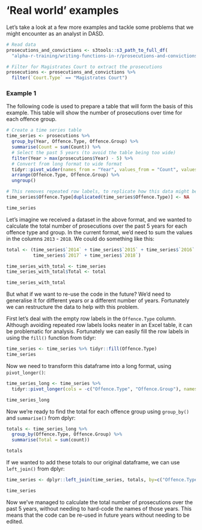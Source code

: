 # 'Real world' examples

Let's take a look at a few more examples and tackle some problems that we might encounter as an analyst in DASD. 

```r
# Read data
prosecutions_and_convictions <- s3tools::s3_path_to_full_df(
  "alpha-r-training/writing-functions-in-r/prosecutions-and-convictions-2018.csv")

# Filter for Magistrates Court to extract the prosecutions
prosecutions <- prosecutions_and_convictions %>%
  filter(`Court.Type` == "Magistrates Court")
```


### Example 1

The following code is used to prepare a table that will form the basis of this example. This table will show the number of prosecutions over time for each offence group.

```r
# Create a time series table
time_series <- prosecutions %>%
  group_by(Year, Offence.Type, Offence.Group) %>%
  summarise(Count = sum(Count)) %>%
  # Select the past 5 years (to avoid the table being too wide)
  filter(Year > max(prosecutions$Year) - 5) %>%
  # Convert from long format to wide format
  tidyr::pivot_wider(names_from = "Year", values_from = "Count", values_fill = c("Count" = 0)) %>%
  arrange(Offence.Type, Offence.Group) %>%
  ungroup()

# This removes repeated row labels, to replicate how this data might be displayed in Excel
time_series$Offence.Type[duplicated(time_series$Offence.Type)] <- NA

time_series
```

Let's imagine we received a dataset in the above format, and we wanted to calculate the total number of prosecutions over the past 5 years for each offence type and group. In the current format, we'd need to sum the values in the columns `2013` - `2018`. We could do something like this: 

```r
total <- (time_series$`2014` + time_series$`2015` + time_series$`2016` +
          time_series$`2017` + time_series$`2018`)

time_series_with_total <- time_series
time_series_with_total$Total <- total

time_series_with_total
```

But what if we want to re-use the code in the future? We'd need to generalise it for different years or a different number of years. Fortunately we can restructure the data to help with this problem.

First let's deal with the empty row labels in the `Offence.Type` column. Although avoiding repeated row labels looks neater in an Excel table, it can be problematic for analysis. Fortunately we can easily fill the row labels in using the `fill()` function from tidyr:

```r
time_series <- time_series %>% tidyr::fill(Offence.Type)
time_series
```

Now we need to transform this dataframe into a long format, using `pivot_longer()`:

```r
time_series_long <- time_series %>%
  tidyr::pivot_longer(cols = -c("Offence.Type", "Offence.Group"), names_to = "year", values_to = "count")

time_series_long
```

Now we're ready to find the total for each offence group using `group_by()` and `summarise()` from dplyr:

```r
totals <- time_series_long %>%
  group_by(Offence.Type, Offence.Group) %>%
  summarise(Total = sum(count))

totals
```

If we wanted to add these totals to our original dataframe, we can use `left_join()` from dplyr:

```r
time_series <- dplyr::left_join(time_series, totals, by=c("Offence.Type", "Offence.Group"))

time_series
```

Now we've managed to calculate the total number of prosecutions over the past 5 years, without needing to hard-code the names of those years. This means that the code can be re-used in future years without needing to be edited.




